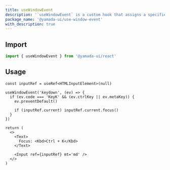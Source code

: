 ```yaml
---
title: useWindowEvent
description: '`useWindowEvent` is a custom hook that assigns a specified event listener to `window`.'
package_name: '@yamada-ui/use-window-event'
with_description: true
---
```


## Import

```ts
import { useWindowEvent } from '@yamada-ui/react'
```

## Usage

```tsx functional=true
const inputRef = useRef<HTMLInputElement>(null)

useWindowEvent('keydown', (ev) => {
  if (ev.code === 'KeyK' && (ev.ctrlKey || ev.metaKey)) {
    ev.preventDefault()

    if (inputRef.current) inputRef.current.focus()
  }
})

return (
  <>
    <Text>
      Focus: <Kbd>Ctrl + K</Kbd>
    </Text>

    <Input ref={inputRef} mt='md' />
  </>
)
```
